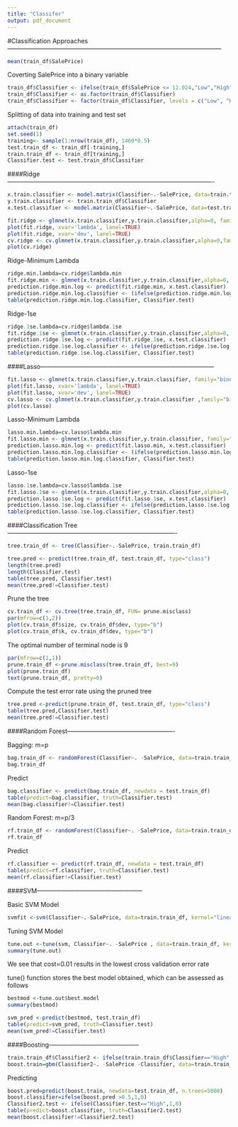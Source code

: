 ---
title: "Classifer"
output: pdf_document
---

#Classification Approaches--------------------------------------------------------------------------------------------------------

```{r, eval = FALSE}
mean(train_df$SalePrice)
```

Coverting SalePrice into a binary variable

```{r, eval = FALSE}
train_df$Classifier <- ifelse(train_df$SalePrice <= 12.024,"Low","High")
train_df$Classifier <- as.factor(train_df$Classifier)
train_df$Classifier <- factor(train_df$Classifier, levels = c("Low", "High"))
```

Splitting of data into training and test set

```{r, warning=FALSE, message=FALSE, eval = FALSE}
attach(train_df)
set.seed(1)
training<- sample(1:nrow(train_df), 1460*0.5)
test.train_df <- train_df[-training,]
train.train_df <- train_df[training,]
Classifier.test <- test.train_df$Classifier
```

####Ridge----------------------------------------------------------------------------------------------------

```{r, eval = FALSE}
x.train.classifier <- model.matrix(Classifier~.-SalePrice, data=train.train_df)
y.train.classifier <- train.train_df$Classifier
x.test.classifier <- model.matrix(Classifier~.-SalePrice, data=test.train_df)
```

```{r, eval = FALSE}
fit.ridge <- glmnet(x.train.classifier,y.train.classifier,alpha=0, family="binomial")
plot(fit.ridge, xvar='lambda', lanel=TRUE)
plot(fit.ridge, xvar='dev', lanel=TRUE)
cv.ridge <- cv.glmnet(x.train.classifier,y.train.classifier,alpha=0,family="binomial")
plot(cv.ridge)
```

Ridge-Minimum Lambda

```{r, eval = FALSE}
ridge.min.lambda=cv.ridge$lambda.min
fit.ridge.min <- glmnet(x.train.classifier,y.train.classifier,alpha=0, family="binomial", lambda=ridge.min.lambda)
prediction.ridge.min.log <- predict(fit.ridge.min, x.test.classifier)
prediction.ridge.min.log.classifier <- (ifelse(prediction.ridge.min.log >0.5,1,0))
table(prediction.ridge.min.log.classifier, Classifier.test)
```

Ridge-1se

```{r, eval = FALSE}
ridge.1se.lambda=cv.ridge$lambda.1se
fit.ridge.1se <- glmnet(x.train.classifier,y.train.classifier,alpha=0, family="binomial", lambda=ridge.1se.lambda)
prediction.ridge.1se.log <- predict(fit.ridge.1se, x.test.classifier)
prediction.ridge.1se.log.classifier <- ifelse(prediction.ridge.1se.log >0.5,1,0)
table(prediction.ridge.1se.log.classifier, Classifier.test)
```

####Lasso------------------------------------------------------------------------------------

```{r, eval = FALSE, warning=FALSE, message=FALSE}
fit.lasso <- glmnet(x.train.classifier,y.train.classifier, family="binomial")
plot(fit.lasso, xvar='lambda', lanel=TRUE)
plot(fit.lasso, xvar='dev', lanel=TRUE)
cv.lasso <- cv.glmnet(x.train.classifier,y.train.classifier ,family="binomial")
plot(cv.lasso)
```

Lasso-Minimum Lambda

```{r, eval = FALSE}
lasso.min.lambda=cv.lasso$lambda.min
fit.lasso.min <- glmnet(x.train.classifier,y.train.classifier, family="binomial", lambda=lasso.min.lambda)
prediction.lasso.min.log <- predict(fit.lasso.min, x.test.classifier)
prediction.lasso.min.log.classifier <- (ifelse(prediction.lasso.min.log >0.5,1,0))
table(prediction.lasso.min.log.classifier, Classifier.test)
```

Lasso-1se

```{r, eval = FALSE}
lasso.1se.lambda=cv.lasso$lambda.1se
fit.lasso.1se <- glmnet(x.train.classifier,y.train.classifier,alpha=0, family="binomial", lambda=lasso.1se.lambda)
prediction.lasso.1se.log <- predict(fit.lasso.1se, x.test.classifier)
prediction.lasso.1se.log.classifier <- ifelse(prediction.lasso.1se.log >0.5,1,0)
table(prediction.lasso.1se.log.classifier, Classifier.test)
```

####Classification Tree----------------------------------------------------------------------------------

```{r, eval = FALSE}
tree.train_df <- tree(Classifier~.-SalePrice, train.train_df)
```

```{r, eval = FALSE}
tree.pred <- predict(tree.train_df, test.train_df, type="class")
length(tree.pred)
length(Classifier.test)
table(tree.pred, Classifier.test)
mean(tree.pred!=Classifier.test)
```

Prune the tree

```{r, eval = FALSE}
cv.train_df <- cv.tree(tree.train_df, FUN= prune.misclass)
par(mfrow=c(1,2))
plot(cv.train_df$size, cv.train_df$dev, type="b")
plot(cv.train_df$k, cv.train_df$dev, type="b")
```

The optimal number of terminal node is 9

```{r, eval = FALSE}
par(mfrow=c(1,1))
prune.train_df <-prune.misclass(tree.train_df, best=9)
plot(prune.train_df)
text(prune.train_df, pretty=0)
```

Compute the test error rate using the pruned tree 

```{r}
tree.pred <-predict(prune.train_df, test.train_df, type="class")
table(tree.pred,Classifier.test)
mean(tree.pred!=Classifier.test)
```

####Random Forest----------------------------------------------------

Bagging: m=p

```{r, eval = FALSE}
bag.train_df <- randomForest(Classifier~. -SalePrice, data=train.train_df, mtry=79, importance=TRUE)
bag.train_df
```

Predict

```{r, eval = FALSE}
bag.classifier <- predict(bag.train_df, newdata = test.train_df) 
table(predict=bag.classifier, truth=Classifier.test)
mean(bag.classifier!=Classifier.test)
```

Random Forest: m=p/3

```{r, eval = FALSE}
rf.train_df <- randomForest(Classifier~. -SalePrice, data=train.train_df, mtry=26, importance=TRUE)
rf.train_df
```

Predict

```{r, eval = FALSE}
rf.classifier <- predict(rf.train_df, newdata = test.train_df) 
table(predict=rf.classifier, truth=Classifier.test)
mean(rf.classifier!=Classifier.test)
```
####SVM---------------------------------------------------

Basic SVM Model

```{r, eval = FALSE}
svmfit <-svm(Classifier~.-SalePrice, data=train.train_df, kernel="linear", cost=10, scale=FALSE)
```

Tuning SVM Model

```{r, eval = FALSE}
tune.out <-tune(svm, Classifier~. -SalePrice , data=train.train_df, kernel="linear", ranges=list(cost=c(0.001, 0.01, 0.1, 1, 5, 10, 100)))
summary(tune.out)
```

We see that cost=0.01 results in the lowest cross validation error rate

tune() function stores the best model obtained, which can be assessed as follows

```{r, eval = FALSE}
bestmod <-tune.out$best.model
summary(bestmod)

svm_pred <-predict(bestmod, test.train_df)
table(predict=svm_pred, truth=Classifier.test)
mean(svm_pred!=Classifier.test)
```

####Boosting--------------------------------------------

```{r, eval = FALSE}
train.train_df$Classifier2 <- ifelse(train.train_df$Classifier=="High",1,0)
boost.train=gbm(Classifier2~. -SalePrice -Classifier, data=train.train_df, distribution="bernoulli", n.trees = 5000, interaction.depth = 4)
```

Predicting

```{r, eval = FALSE}
boost.pred=predict(boost.train, newdata=test.train_df, n.trees=5000)
boost.classifier=ifelse(boost.pred >0.5,1,0)
Classifier2.test <- ifelse(Classifier.test=="High",1,0)
table(predict=boost.classifier, truth=Classifier2.test)
mean(boost.classifier!=Classifier2.test)
```
